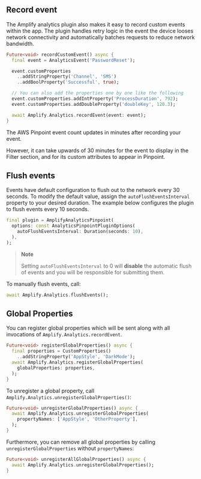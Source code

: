 ## Record event

The Amplify analytics plugin also makes it easy to record custom events within the app. The plugin handles retry logic in the event the device looses network connectivity and automatically batches requests to reduce network bandwidth.

```dart
Future<void> recordCustomEvent() async {
  final event = AnalyticsEvent('PasswordReset');

  event.customProperties
    ..addStringProperty('Channel', 'SMS')
    ..addBoolProperty('Successful', true);

  // You can also add the properties one by one like the following
  event.customProperties.addIntProperty('ProcessDuration', 792);
  event.customProperties.addDoubleProperty('doubleKey', 120.3);

  await Amplify.Analytics.recordEvent(event: event);
}
```

<Callout>

The AWS Pinpoint event count updates in minutes after recording your event.

However, it can take upwards of 30 minutes for the event to display in the Filter section, and for its custom attributes to appear in Pinpoint. 

</Callout>

## Flush events

Events have default configuration to flush out to the network every 30 seconds. To modify the default value, assign the `autoFlushEventsInterval` property to your desired duration. The example below configures the plugin to flush events every 10 seconds.

```dart
final plugin = AmplifyAnalyticsPinpoint(
  options: const AnalyticsPinpointPluginOptions(
    autoFlushEventsInterval: Duration(seconds: 10),
  ),
);
```

> **Note**
>
> Setting `autoFlushEventsInterval` to 0 will **disable** the automatic flush of events and you will be responsible for submitting them.

To manually flush events, call:

```dart
await Amplify.Analytics.flushEvents();
```

## Global Properties

You can register global properties which will be sent along with all invocations of `Amplify.Analytics.recordEvent`.

```dart
Future<void> registerGlobalProperties() async {
  final properties = CustomProperties()
    ..addStringProperty('AppStyle', 'DarkMode');
  await Amplify.Analytics.registerGlobalProperties(
    globalProperties: properties,
  );
}
```

To unregister a global property, call `Amplify.Analytics.unregisterGlobalProperties()`:

```dart
Future<void> unregisterGlobalProperties() async {
  await Amplify.Analytics.unregisterGlobalProperties(
    propertyNames: ['AppStyle', 'OtherProperty'],
  );
}
```

Furthermore, you can remove all global properties by calling `unregisterGlobalProperties` without `propertyNames`:

```dart
Future<void> unregisterAllGlobalProperties() async {
  await Amplify.Analytics.unregisterGlobalProperties();
}
```
